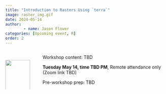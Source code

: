 ```yaml
---
title: "Introduction to Rasters Using `terra`"
image: raster_img.gif
date: 2024-05-14
author:
        - name: Jason Flower
categories: [Upcoming event, R]
order: 2
---
```

::: {.columns}

::: {.column width="20%"}

<br> 
![](raster_img.gif){width=90%}
:::

::: {.column width="80%"}
Workshop content: TBD


**Tuesday May 14, time TBD PM**, Remote attendance only (Zoom link TBD)<!--[DREAM Lab UCSB Library](https://www.library.ucsb.edu/dreamlab){target='_blank'} (RM 2322, Mountain side of the building on the second floor.)-->

<!-- [**RSVP HERE** please!](xxxxx){target='_blank'} -->

Pre-workshop prep: TBD

<!-- * Install these packages, if not already installed: `tidyverse`, `ggplot2`, `patchwork`, `sf`, `ggspatial`, `maptiles`, `terra`, `tidyterra`, `tigris`, `prettymapr`, `cowplot`, `rosm` -->
<!-- * See the "Installing" section for help with installation of the `sf` package at [https://r-spatial.github.io/sf/](https://r-spatial.github.io/sf/), as `sf` also requires installation of GDAL, GEOS, and PROJ  -->
<!-- * Fork and clone this repository for workshop materials and data: [2024-03-06-spatial-data-viz](https://github.com/ecodatascience/2024-03-06-spatial-data-viz){target='_blank'} -->

:::

:::
